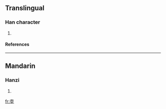 ==Translingual==
===Han character===
{{Han char|rn=75|rad=木|as=07|sn=11|four=4010<sub>4</sub>|canj=木人人土 (DOOG)}}
# {{defn|Han|sort=木07}}
====References====
{{Han ref|kx=0527.200|dkj=14820|dj=0916.110|hdz=21217.060|uh=687D|ud=26749|bh=D5D5|bd=54741}}

----
==Mandarin==
===Hanzi===
{{cmn-hanzi|pin=[[wěn]] (wen3)|wg=wen<sup>3</sup>}}
# {{defn|Mandarin}}

[[fr:桽]]